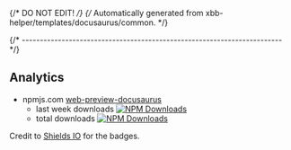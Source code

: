 {/* DO NOT EDIT! */}
{/* Automatically generated from xbb-helper/templates/docusaurus/common. */}


{/* ------------------------------------------------------------------------ */}

## Analytics

- npmjs.com [web-preview-docusaurus](https://www.npmjs.com/package/web-preview-docusaurus)
  - last week downloads [![NPM Downloads](https://img.shields.io/npm/dw/web-preview-docusaurus)](https://www.npmjs.com/package/web-preview-docusaurus/)
  - total downloads [![NPM Downloads](https://img.shields.io/npm/d18m/web-preview-docusaurus)
](https://www.npmjs.com/package/web-preview-docusaurus/)

Credit to [Shields IO](https://shields.io) for the badges.
